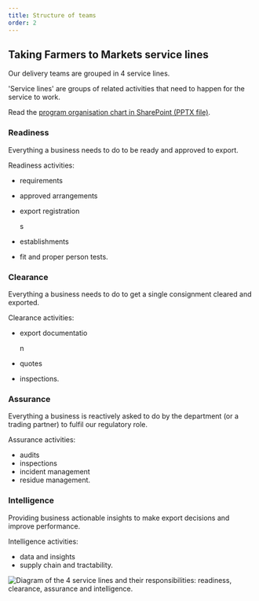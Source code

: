```yaml
---
title: Structure of teams
order: 2
---
```


## Taking Farmers to Markets service lines

Our delivery teams are grouped in 4 service lines.

'Service lines' are groups of related activities that need to happen for the service to work.

Read the [program organisation chart in SharePoint (PPTX file)](https://deptagriculture.sharepoint.com/:p:/t/AG-CongestionBusting-DigitalTransformation/EYm9GYhhMmNPq812moMGhpUBDVrtuv1MdeBoo5DMPeh2NA?e=mFceXh).

### Readiness

Everything a business needs to do to be ready and approved to export.

Readiness activities:

- requirements
- approved arrangements
- export registration

  s

- establishments
- fit and proper person tests.

### Clearance

Everything a business needs to do to get a single consignment cleared and exported.

Clearance activities:

- export documentatio

  n

- quotes
- inspections.

### Assurance

Everything a business is reactively asked to do by the department (or a trading partner) to fulfil our regulatory role.

Assurance activities:

- audits
- inspections
- incident management
- residue management.

### Intelligence

Providing business actionable insights to make export decisions and improve performance.

Intelligence activities:

- data and insights
- supply chain and tractability.

![Diagram of the 4 service lines and their responsibilities: readiness, clearance, assurance and intelligence.](/images/service-lines.png 'Agricultural export service lines')

